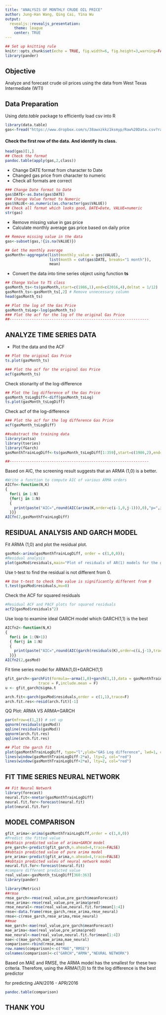```yaml
---
title: "ANALYSIS OF MONTHLY CRUDE OIL PRICE"
author: Jung-Han Wang, Qing Cai, Yina Wu
output: 
  revealjs::revealjs_presentation:
    theme: league
    center: TRUE
---
```


```r
## Set up knitting rule
knitr::opts_chunk$set(echo = TRUE, fig.width=6, fig.height=3,warning=FALSE,message = FALSE)
library(pander)
```

## Objective

Analyze and forecast crude oil prices using the data from West Texas Intermediate (WTI)

## {data-background-iframe="https://www.dropbox.com/s/70y7zapiumrsdhw/download_data.png?raw=1"}

##  Data Preparation

<section> 
Using _data.table_ package to efficiently load csv into R</h2>
```r
library(data.table)
gas<-fread("https://www.dropbox.com/s/38awxzkkz1ksmyp/Raw%20Data.csv?raw=1")
```

</section>

<section>
<h4>Check the first row of the data. And identify its class.</h4>
```r
head(gas)[1,]
## Check the format
pandoc.table(apply(gas,2,class))
```
</section>

<section>

- Change DATE format from character to Date 
- Changed gas price from character to numeric
- Check all formats are correct

```r
### Change Date format to Date
gas$DATE<-as.Date(gas$DATE)
### Change Value format to Numeric
gas$VALUE<-as.numeric(as.character(gas$VALUE))
## Check all format which looks good, DATE=Date, VALUE=numeric
str(gas)
```
</section>

<section>

- Remove missing value in gas price
- Calculate monthly average gas price based on daily price

```r
## Remove missing value in the data
gas<-subset(gas,!{is.na(VALUE)})
```

```r
## Get the monthly average
gasMonth<-aggregate(list(monthly_value = gas$VALUE), 
                    list(month = cut(gas$DATE, breaks="1 month")), 
                    mean)
```

</section>

<section>
- Convert the data into time series object using function __ts__
```r
## Change Value to TS class
gasMonth_ts<-ts(gasMonth,start=c(1986,1),end=c(2016,4),deltat = 1/12)
gasMonth_ts<-gasMonth_ts[,2] # Remove unnecessary column
head(gasMonth_ts)
```
</section>


```r
## Plot the log of the Gas Price
gasMonth_tsLog<-log(gasMonth_ts)
### Plot the acf for the log of the original Gas Price
##---------------------------------------------------------------
```


## ANALYZE TIME SERIES DATA

<section>
- Plot the data and the ACF
```r
## Plot the original Gas Price
ts.plot(gasMonth_ts)
```
</section>

<section>
```r
### Plot the acf for the original Gas Price
acf(gasMonth_ts)
```
</section>

<section>
Check stionarity of the log-difference 
```r
## Plot the log difference of the Gas Price
gasMonth_tsLogDiff<-diff(gasMonth_tsLog)
ts.plot(gasMonth_tsLogDiff)
```
</section>

<section>
Check acf of the log-difference 
```r
### Plot the acf for the log difference Gas Price
acf(gasMonth_tsLogDiff)
```
</section>


```r
##substract the training data
library(astsa)
library(tseries)
library(fGarch)
gasMonthTrainLogDiff<-ts(gasMonth_tsLogDiff[1:359],start=c(1986,2),end=c(2015,12),deltat = 1/12)

##---------------------------------------------------------------
```

<section>
Based on AIC, the screening result suggests that an ARMA (1,0) is a better.
```r
#Write a function to compute AIC of various ARMA orders
AICfn<-function(N,K)
{
  for(i in 1:N)
  {for(j in 1:N)
  {
    print(paste("AIC=",round(AIC(arima(K,order=c(i-1,0,j-1))),0),"p=",i-1,"q=", j-1))
  }}}
AICfn(2,gasMonthTrainLogDiff)
```
</section>


## RESIDUAL ANALYSIS AND GARCH MODEL
<section>
</section>

<section>
Fit ARMA (1,0) and plot the residual plot.
```r
gasMod<-arima(gasMonthTrainLogDiff, order = c(1,0,0));
#Residual analysis
plot(gasMod$residuals,main="Plot of residuals of AR(1) models for the gasMonthTrainLogDiff")

```
</section>

<section>
Use t-test to find the residual is not different from 0.
```r
## Use t-test to check the value is significantly different from 0
t.test(gasMod$residuals,mu=0)
```
</section>

<section>
Check the ACF for squared residuals
```r
#Residual ACF and PACF plots for squared residuals
acf2(gasMod$residuals^2)
```
</section>


<section>
Use loop to examine ideal GARCH model which GARCH(1,1) is the best
```r
AICfn2<-function(N,K)
{
  for(i in 1:(N+1))
  { for(j in 1:N)
  {
    print(paste("AIC=",round(AIC(garch(residuals(K),order=c(i,j-1),trace=FALSE)),0),"p=",i,"q=", j-1))
  }}}
AICfn2(2,gasMod)
```
</section>

<section>
Fit time series model for ARMA(1,0)+GARCH(1,1)

```r
gfit_garch<-garchFit(formula=~arma(1,0)+garch(1,1),data = gasMonthTrainLogDiff,
               trace = F,include.mean = F)
u <- gfit_garch@sigma.t
```
</section>

```r
arch.fit<-garch(gasMod$residuals,order = c(1,1),trace=F)
arch.fit.res<-resid(arch.fit)[-1]
```

<section>
QQ Plot: ARMA VS ARMA+GARCH

```r
par(mfrow=c(1,2)) # set up
qqnorm(residuals(gasMod))
qqline(residuals(gasMod))
qqnorm(arch.fit.res)
qqline(arch.fit.res)
```
</section>


<section>
```r
## Plot the garch fit 
plot(gasMonthTrainLogDiff, type="l",ylab="GAS Log difference", lwd=1, col="blue")
lines(window(gasMonthTrainLogDiff-2*u), lty=2, col="red")
lines(window(gasMonthTrainLogDiff+2*u), lty=2, col="red")

```
</section>

## FIT TIME SERIES NEURAL NETWORK

<section>
```r
## Fit Neural Network
library(forecast)
neural.fit<-nnetar(gasMonthTrainLogDiff)
neural.fit.for<-forecast(neural.fit)
plot(neural.fit.for)
```
</section>

## MODEL COMPARISON
```r
gfit_arima<-arima(gasMonthTrainLogDiff,order = c(1,0,0))
#Predict the fitted value
##obtain predicted value of arima+GARCH model
pre_garch<-predict(gfit_garch,n.ahead=4,trace=FALSE)
##obtain predicted value of pure arima model
pre_arima<-predict(gfit_arima,n.ahead=4,trace=FALSE)
##obtain predicted valeu of neural network model
neural.fit.for<-forecast(neural.fit)
#compare different predicted value
real_value<-gasMonth_tsLogDiff[360:363]
library(pander)

library(Metrics)
##rmse
rmse_garch<-rmse(real_value,pre_garch$meanForecast)
rmse_arima<-rmse(real_value,pre_arima$pred)
rmse_neural<-rmse(real_value,neural.fit.for$mean[1:4])
rmse<-data.frame(rmse_garch,rmse_arima,rmse_neural)
rmse<-c(rmse_garch,rmse_arima,rmse_neural)
##mae
mae_garch<-mae(real_value,pre_garch$meanForecast)
mae_arima<-mae(real_value,pre_arima$pred)
mae_neural<-mae(real_value,neural.fit.for$mean[1:4])
mae<-c(mae_garch,mae_arima,mae_neural)
comparison<-rbind(rmse,mae)
row.names(comparison)<-c("MAE","RMSE")
colnames(comparison)<-c("GARCH","ARMA","NEURAL NETWORK")
```


<section>

Based on MAE and RMSE, the ARMA model has the smallest for these two criteria. 
Therefore, using the ARMA(1,0) to fit the log difference is the best predictor 

for predicting JAN/2016 - APR/2016

```r
pandoc.table(comparison)
```
</section>

## THANK YOU {data-background-video="background.mp4"}